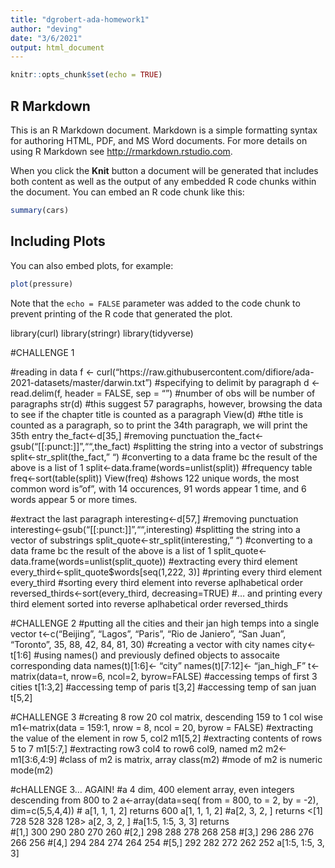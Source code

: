 ```yaml
---
title: "dgrobert-ada-homework1"
author: "deving"
date: "3/6/2021"
output: html_document
---
```


```r
knitr::opts_chunk$set(echo = TRUE)
```

## R Markdown

This is an R Markdown document. Markdown is a simple formatting syntax for authoring HTML, PDF, and MS Word documents. For more details on using R Markdown see <http://rmarkdown.rstudio.com>.

When you click the **Knit** button a document will be generated that includes both content as well as the output of any embedded R code chunks within the document. You can embed an R code chunk like this:

```r
summary(cars)
```

## Including Plots

You can also embed plots, for example:

```r
plot(pressure)
```

Note that the `echo = FALSE` parameter was added to the code chunk to prevent printing of the R code that generated the plot.

library(curl)
library(stringr)
library(tidyverse)

#CHALLENGE 1

#reading in data
f <- curl("https://raw.githubusercontent.com/difiore/ada-2021-datasets/master/darwin.txt")
#specifying \n to delimit by paragraph
d <- read.delim(f, header = FALSE, sep = "\n")
#number of obs will be number of paragraphs
str(d)
#this suggest 57 paragraphs, however, browsing the data to see if the chapter title is counted as a paragraph
View(d)
#the title is counted as a paragraph, so to print the 34th paragraph, we will print the 35th entry
the_fact<-d[35,]
#removing punctuation
the_fact<-gsub("[[:punct:]]","",the_fact)
#splitting the string into a vector of substrings
split<-str_split(the_fact, " ")
#converting to a data frame bc the result of the above is a list of 1
split<-data.frame(words=unlist(split))
#frequency table 
freq<-sort(table(split))
View(freq)
#shows 122 unique words, the most common word is "of", with 14 occurences, 91 words appear 1 time, and 6 words appear 5 or more times.

#extract the last paragraph
interesting<-d[57,]
#removing punctuation
interesting<-gsub("[[:punct:]]","",interesting)
#splitting the string into a vector of substrings
split_quote<-str_split(interesting, " ")
#converting to a data frame bc the result of the above is a list of 1
split_quote<-data.frame(words=unlist(split_quote))
#extracting every third element
every_third<-split_quote$words[seq(1,222, 3)]
#printing every third element
every_third
#sorting every third element into reverse aplhabetical order
reversed_thirds<-sort(every_third, decreasing=TRUE)
#... and printing every third element sorted into reverse aplhabetical order
reversed_thirds

#CHALLENGE 2
#putting all the cities and their jan high temps into a single vector
t<-c("Beijing", "Lagos", "Paris", "Rio de Janiero", "San Juan", "Toronto", 35, 88, 42, 84, 81, 30)
#creating a vector with city names
city<-t[1:6]
#using names() and previously defined objects to assocaite corresponding data
names(t)[1:6]<- "city"
names(t)[7:12]<- "jan_high_F"
t<-matrix(data=t, nrow=6, ncol=2, byrow=FALSE)
#accessing temps of first 3 cities
t[1:3,2]
#accessing temp of paris
t[3,2]
#accessing temp of san juan
t[5,2]

#CHALLENGE 3
#creating 8 row 20 col matrix, descending 159 to 1 col wise
m1<-matrix(data = 159:1, nrow = 8, ncol = 20, byrow = FALSE)
#extracting the value of the element in row 5, col2
m1[5,2]
#extracting contents of rows 5 to 7
m1[5:7,]
#extracting row3 col4 to row6 col9, named m2
m2<-m1[3:6,4:9]
#class of m2 is matrix, array
class(m2)
#mode of m2 is numeric
mode(m2)

#cHALLENGE 3... AGAIN!
#a 4 dim, 400 element array, even integers descending from 800 to 2
a<-array(data=seq( from = 800, to = 2, by = -2), dim=c(5,5,4,4))
# a[1, 1, 1, 2] returns 600
a[1, 1, 1, 2] 
#a[2, 3, 2, ] returns <[1] 728 528 328 128>
a[2, 3, 2, ]
#a[1:5, 1:5, 3, 3] returns      
#[1,]  300  290  280  270  260
#[2,]  298  288  278  268  258
#[3,]  296  286  276  266  256
#[4,]  294  284  274  264  254
#[5,]  292  282  272  262  252
a[1:5, 1:5, 3, 3]
